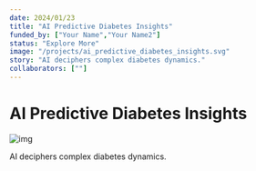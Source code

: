 ```yaml
---
date: 2024/01/23
title: "AI Predictive Diabetes Insights"
funded_by: ["Your Name","Your Name2"]
status: "Explore More"
image: "/projects/ai_predictive_diabetes_insights.svg"
story: "AI deciphers complex diabetes dynamics."
collaborators: [""]
---
```


# AI Predictive Diabetes Insights

![img](/projects/imaging.svg)

AI deciphers complex diabetes dynamics.